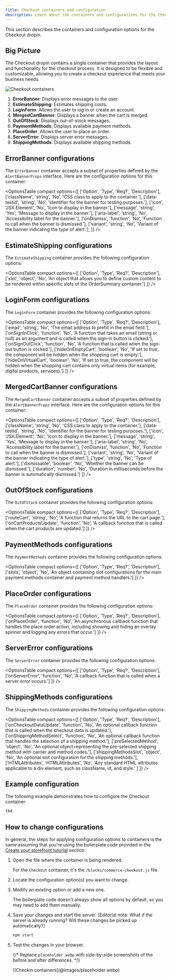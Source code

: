 ```yaml
---
title: Checkout containers and configuration
description: Learn about the containers and configurations for the Checkout dropin.
---
```



This section describes the containers and configuration options for the Checkout dropin.

## Big Picture

The Checkout dropin contains a single container that provides the layout and functionality for the checkout process. It is designed to be flexible and customizable, allowing you to create a checkout experience that meets your business needs.

<Diagram caption="Checkout containers">![Checkout containers](@images/placeholder.webp)</Diagram>

<Callouts>

1. **ErrorBanner**: Displays error messages to the user.
1. **EstimateShipping**: Estimates shipping costs.
1. **LoginForm**: Allows the user to log in or create an account.
1. **MergedCartBanner**: Displays a banner when the cart is merged.
1. **OutOfStock**: Displays out-of-stock messages.
1. **PaymentMethods**: Displays available payment methods.
1. **PlaceOrder**: Allows the user to place an order.
1. **ServerError**: Displays server error messages.
1. **ShippingMethods**: Displays available shipping methods.

</Callouts>

## ErrorBanner configurations

The `ErrorBanner` container accepts a subset of properties defined by the `AlertBannerProps` interface. Here are the configuration options for this container:

<OptionsTable
  compact
  options={[
    ['Option', 'Type', 'Req?', 'Description'],
    ['className', 'string', 'No', 'CSS class to apply to the container.'],
    ['data-testid', 'string', 'No', 'Identifier for the banner for testing purposes.'],
    ['icon', 'JSX.Element', 'No', 'Icon to display in the banner.'],
    ['message', 'string', 'Yes', 'Message to display in the banner.'],
    ['aria-label', 'string', 'No', 'Accessibility label for the banner.'],
    ['onDismiss', 'function', 'No', 'Function to call when the banner is dismissed.'],
    ['variant', 'string', 'No', 'Variant of the banner indicating the type of alert.'],
  ]}
/>

## EstimateShipping configurations

The `EstimateShipping` container provides the following configuration options:

<OptionsTable
  compact
  options={[
    ['Option', 'Type', 'Req?', 'Description'],
    ['slot', 'object', 'No', 'An object that allows you to define custom content to be rendered within specific slots of the OrderSummary container.']
  ]}
/>

## LoginForm configurations

The `LoginForm` container provides the following configuration options:

<OptionsTable
  compact
  options={[
    ['Option', 'Type', 'Req?', 'Description'],
    ['email', 'string', 'No', 'The email address to prefill in the email field.'],
    ['onSignInClick', 'function', 'No', 'A function that takes an email (string or null) as an argument and is called when the sign-in button is clicked.'],
    ['onSignOutClick', 'function', 'No', 'A function that is called when the sign-out button is clicked.'],
    ['hideOnEmptyCart', 'boolean', 'No', 'If set to true, the component will be hidden when the shopping cart is empty.'],
    ['hideOnVirtualCart', 'boolean', 'No', 'If set to true, the component will be hidden when the shopping cart contains only virtual items (for example, digital products, services).']
  ]}
/>

## MergedCartBanner configurations

The `MergedCartBanner` container accepts a subset of properties defined by the `AlertBannerProps` interface. Here are the configuration options for this container:

<OptionsTable
  compact
  options={[
    ['Option', 'Type', 'Req?', 'Description'],
    ['className', 'string', 'No', 'CSS class to apply to the container.'],
    ['data-testid', 'string', 'No', 'Identifier for the banner for testing purposes.'],
    ['icon', 'JSX.Element', 'No', 'Icon to display in the banner.'],
    ['message', 'string', 'Yes', 'Message to display in the banner.'],
    ['aria-label', 'string', 'No', 'Accessibility label for the banner.'],
    ['onDismiss', 'function', 'No', 'Function to call when the banner is dismissed.'],
    ['variant', 'string', 'No', 'Variant of the banner indicating the type of alert.'],
    ['type', 'string', 'No', 'Type of alert.'],
    ['dismissable', 'boolean', 'No', 'Whether the banner can be dismissed.'],
    ['duration', 'number', 'No', 'Duration in milliseconds before the banner is automatically dismissed.']
  ]}
/>

## OutOfStock configurations

The `OutOfStock` container provides the following configuration options:

<OptionsTable
  compact
  options={[
    ['Option', 'Type', 'Req?', 'Description'],
    ['routeCart', 'string', 'No', 'A function that returns the URL to the cart page.'],
    ['onCartProductsUpdate', 'function', 'No', 'A callback function that is called when the cart products are updated.']
  ]}
/>

## PaymentMethods configurations

The `PaymentMethods` container provides the following configuration options:

<OptionsTable
  compact
  options={[
    ['Option', 'Type', 'Req?', 'Description'],
    ['slots', 'object', 'No', 'An object containing slot configurations for the main payment methods container and payment method handlers.']
  ]}
/>

## PlaceOrder configurations

The `PlaceOrder` container provides the following configuration options:

<OptionsTable
  compact
  options={[
    ['Option', 'Type', 'Req?', 'Description'],
    ['onPlaceOrder', 'function', 'No', 'An asynchronous callback function that handles the place order action, including showing and hiding an overlay spinner and logging any errors that occur.']
  ]}
/>

## ServerError configurations

The `ServerError` container provides the following configuration options:

<OptionsTable
  compact
  options={[
    ['Option', 'Type', 'Req?', 'Description'],
    ['onServerError', 'function', 'No', 'A  callback function that is called when a server error occurs.']
  ]}
/>

## ShippingMethods configurations

The `ShippingMethods` container provides the following configuration options:

<OptionsTable
  compact
  options={[
    ['Option', 'Type', 'Req?', 'Description'],
    ['onCheckoutDataUpdate', 'function', 'No', 'An optional callback function that is called when the checkout data is updated.'],
    ['onShippingMethodSelect', 'function', 'No', 'An optional callback function that handles the selection of a shipping method.'],
    ['preSelectedMethod', 'object', 'No', 'An optional object representing the pre-selected shipping method with carrier and method codes.'],
    ['shippingMethodsSlot', 'object', 'No', 'An optional slot configuration for the shipping methods.'],
    ['HTMLAttributes', 'HTMLAttributes', 'No', 'Any standard HTML attributes applicable to a div element, such as className, id, and style.' ]
  ]}
/>

## Example configuration

The following example demonstrates how to configure the Checkout container:

```ts
tbd
```

## How to change configurations

In general, the steps for applying configuration options to containers is the same assuming that you're using the boilerplate code provided in the [Create your storefront tutorial](/get-started) section:

<Steps>

1. Open the file where the container is being rendered.

   For the `Checkout` container, it's the `/blocks/commerce-checkout.js` file.

1. Locate the configuration option(s) you want to change.

1. Modify an existing option or add a new one.

   The boilerplate code doesn't always show all options by default, so you may need to add them manually.

1. Save your changes and start the server. [Editorial note: What if the server is already running? Will these changes be picked up automatically?]

   ```bash
   npm start
   ```

1. Test the changes in your browser.

   {/* Replace `placeholder.webp` with side-by-side screenshots of the before and after differences. */}

   <Diagram caption="Checkin container configuration">
     ![Checkin containers](@images/placeholder.webp)
   </Diagram>

</Steps>
